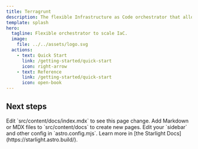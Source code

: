 ```yaml
---
title: Terragrunt
description: The flexible Infrastructure as Code orchestrator that allows OpenTofu/Terraform to scale.
template: splash
hero:
  tagline: Flexible orchestrator to scale IaC.
  image:
    file: ../../assets/logo.svg
  actions:
    - text: Quick Start
      link: /getting-started/quick-start
      icon: right-arrow
    - text: Reference
      link: /getting-started/quick-start
      icon: open-book
---
```



## Next steps

<CardGrid stagger>
	<Card title="Update content" icon="pencil">
		Edit `src/content/docs/index.mdx` to see this page change.
	</Card>
	<Card title="Add new content" icon="add-document">
		Add Markdown or MDX files to `src/content/docs` to create new pages.
	</Card>
	<Card title="Configure your site" icon="setting">
		Edit your `sidebar` and other config in `astro.config.mjs`.
	</Card>
	<Card title="Read the docs" icon="open-book">
		Learn more in [the Starlight Docs](https://starlight.astro.build/).
	</Card>
</CardGrid>
